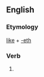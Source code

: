 ==English==

===Etymology===
[[like]] + [[-eth]]

===Verb===
{{infl|en|verb form}}

# {{archaic third-person singular of|like}}
